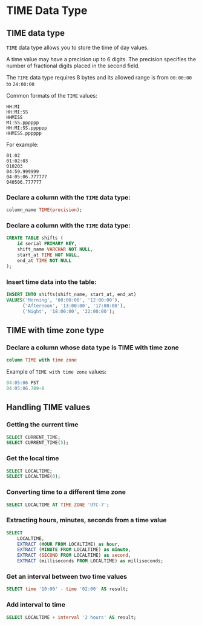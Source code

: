 # TIME Data Type

## TIME data type

`TIME` data type allows you to store the time of day values.

A time value may have a precision up to 6 digits. The precision specifies the number of fractional digits placed in the second field.

The `TIME` data type requires 8 bytes and its allowed range is from `00:00:00` to `24:00:00`

Common formats of the `TIME` values:

```
HH:MI   
HH:MI:SS
HHMISS
MI:SS.pppppp    
HH:MI:SS.pppppp
HHMISS.pppppp
```

For example:

```
01:02
01:02:03
010203
04:59.999999
04:05:06.777777
040506.777777
```

### Declare a column with the `TIME` data type:

```sql
column_name TIME(precision);
```

### Declare a column with the `TIME` data type:

```sql
CREATE TABLE shifts (
    id serial PRIMARY KEY,
    shift_name VARCHAR NOT NULL,
    start_at TIME NOT NULL,
    end_at TIME NOT NULL
);  
```

### Insert time data into the table:

```sql
INSERT INTO shifts(shift_name, start_at, end_at)
VALUES('Morning', '08:00:00', '12:00:00'),
      ('Afternoon', '13:00:00', '17:00:00'),
      ('Night', '18:00:00', '22:00:00');
```

## TIME with time zone type

### Declare a column whose data type is TIME with time zone

```sql
column TIME with time zone
```

Example of `TIME with time zone` values:

```sql
04:05:06 PST    
04:05:06.789-8   
```

## Handling TIME values

### Getting the current time

```sql
SELECT CURRENT_TIME;
SELECT CURRENT_TIME(5);
```

### Get the local time

```sql
SELECT LOCALTIME;
SELECT LOCALTIME(0);
```

### Converting time to a different time zone

```sql
SELECT LOCALTIME AT TIME ZONE 'UTC-7';
```

### Extracting hours, minutes, seconds from a time value

```sql
SELECT
    LOCALTIME,
    EXTRACT (HOUR FROM LOCALTIME) as hour,
    EXTRACT (MINUTE FROM LOCALTIME) as minute, 
    EXTRACT (SECOND FROM LOCALTIME) as second,
    EXTRACT (milliseconds FROM LOCALTIME) as milliseconds; 
```

### Get an interval between two time values

```sql
SELECT time '10:00' - time '02:00' AS result;
```

### Add interval to time

```sql
SELECT LOCALTIME + interval '2 hours' AS result;
```
